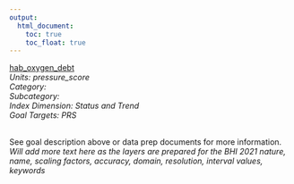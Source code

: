 ```yaml
---
output:
  html_document:
    toc: true
    toc_float: true
---
```


[hab_oxygen_debt](https://github.com/OHI-Baltic/bhi-prep/blob/master/layers/hab_oxygen_debt_bhi2019.csv)\
*Units: pressure_score*\
*Category:*\
*Subcategory:*\
*Index Dimension: Status and Trend*\
*Goal Targets: PRS*\
<br>

See goal description above or data prep documents for more information.\
*Will add more text here as the layers are prepared for the BHI 2021*
*nature, name, scaling factors, accuracy, domain, resolution, interval values, keywords*



<br>

